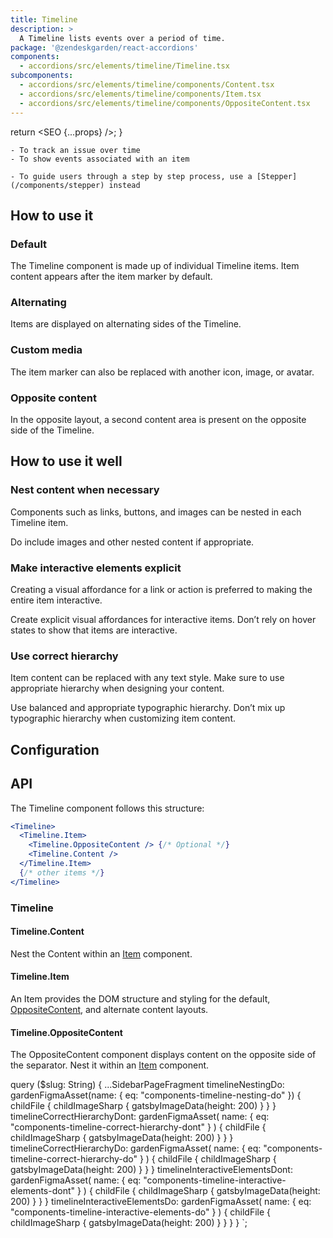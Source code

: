 ```yaml
---
title: Timeline
description: >
  A Timeline lists events over a period of time.
package: '@zendeskgarden/react-accordions'
components:
  - accordions/src/elements/timeline/Timeline.tsx
subcomponents:
  - accordions/src/elements/timeline/components/Content.tsx
  - accordions/src/elements/timeline/components/Item.tsx
  - accordions/src/elements/timeline/components/OppositeContent.tsx
---
```



  return <SEO {...props} />;
}

<Usage>
  <Use>

    - To track an issue over time
    - To show events associated with an item

  </Use>
  <Misuse>

    - To guide users through a step by step process, use a [Stepper](/components/stepper) instead

  </Misuse>
</Usage>

## How to use it

### Default

The Timeline component is made up of individual Timeline items. Item content appears after the item marker by default.


<CodeExample code={TimelineDefaultCode}>
  <TimelineDefault />
</CodeExample>

### Alternating

Items are displayed on alternating sides of the Timeline.


<CodeExample code={TimelineAlternatingCode}>
  <TimelineAlternating />
</CodeExample>

### Custom media

The item marker can also be replaced with another icon, image, or avatar.


<CodeExample code={TimelineCustomMediaCode}>
  <TimelineCustomMedia />
</CodeExample>

### Opposite content

In the opposite layout, a second content area is present on the opposite side of the Timeline.


<CodeExample code={TimelineOppositeContentCode}>
  <TimelineOppositeContent />
</CodeExample>

## How to use it well

### Nest content when necessary

Components such as links, buttons, and images can be nested in each Timeline item.

<BestPractice>
  <Do imageSource={props.data.timelineNestingDo.childFile.childImageSharp.gatsbyImageData}>
    Do include images and other nested content if appropriate.
  </Do>
</BestPractice>

### Make interactive elements explicit

Creating a visual affordance for a link or action is preferred to making the entire item interactive.

<BestPractice>
  <Do
    imageSource={props.data.timelineInteractiveElementsDo.childFile.childImageSharp.gatsbyImageData}
  >
    Create explicit visual affordances for interactive items.
  </Do>
  <Dont
    imageSource={
      props.data.timelineInteractiveElementsDont.childFile.childImageSharp.gatsbyImageData
    }
  >
    Don’t rely on hover states to show that items are interactive.
  </Dont>
</BestPractice>

### Use correct hierarchy

Item content can be replaced with any text style. Make sure to use appropriate hierarchy when designing your content.

<BestPractice>
  <Do imageSource={props.data.timelineCorrectHierarchyDo.childFile.childImageSharp.gatsbyImageData}>
    Use balanced and appropriate typographic hierarchy.
  </Do>
  <Dont
    imageSource={props.data.timelineCorrectHierarchyDont.childFile.childImageSharp.gatsbyImageData}
  >
    Don’t mix up typographic hierarchy when customizing item content.
  </Dont>
</BestPractice>

## Configuration

<Configuration reactPackage={props.data.mdx.package} components={props.data.mdx.components} />

## API

The Timeline component follows this structure:

```jsx
<Timeline>
  <Timeline.Item>
    <Timeline.OppositeContent /> {/* Optional */}
    <Timeline.Content />
  </Timeline.Item>
  {/* other items */}
</Timeline>
```

### Timeline

<Component components={props.data.mdx.components} componentName="timeline" />

<PropSheet components={props.data.mdx.components} componentName="timeline" />

#### Timeline.Content

<Component components={props.data.mdx.subcomponents} componentName="timeline.content" />

Nest the Content within an [Item](#timelineitem) component.

<PropSheet components={props.data.mdx.subcomponents} componentName="timeline.content" />

#### Timeline.Item

<Component components={props.data.mdx.subcomponents} componentName="timeline.item" />

An Item provides the DOM structure and styling for the default,
[OppositeContent](#timelineoppositecontent), and alternate content layouts.

<PropSheet components={props.data.mdx.subcomponents} componentName="timeline.item" />

#### Timeline.OppositeContent

<Component components={props.data.mdx.subcomponents} componentName="timeline.oppositeContent" />

The OppositeContent component displays content on the opposite side of the separator. Nest it
within an [Item](#timelineitem) component.

<PropSheet components={props.data.mdx.subcomponents} componentName="timeline.oppositeContent" />


  query ($slug: String) {
    ...SidebarPageFragment
    timelineNestingDo: gardenFigmaAsset(name: { eq: "components-timeline-nesting-do" }) {
      childFile {
        childImageSharp {
          gatsbyImageData(height: 200)
        }
      }
    }
    timelineCorrectHierarchyDont: gardenFigmaAsset(
      name: { eq: "components-timeline-correct-hierarchy-dont" }
    ) {
      childFile {
        childImageSharp {
          gatsbyImageData(height: 200)
        }
      }
    }
    timelineCorrectHierarchyDo: gardenFigmaAsset(
      name: { eq: "components-timeline-correct-hierarchy-do" }
    ) {
      childFile {
        childImageSharp {
          gatsbyImageData(height: 200)
        }
      }
    }
    timelineInteractiveElementsDont: gardenFigmaAsset(
      name: { eq: "components-timeline-interactive-elements-dont" }
    ) {
      childFile {
        childImageSharp {
          gatsbyImageData(height: 200)
        }
      }
    }
    timelineInteractiveElementsDo: gardenFigmaAsset(
      name: { eq: "components-timeline-interactive-elements-do" }
    ) {
      childFile {
        childImageSharp {
          gatsbyImageData(height: 200)
        }
      }
    }
  }
`;
